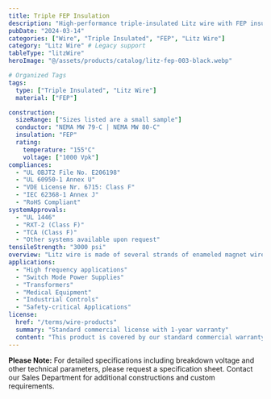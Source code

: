 ```yaml
---
title: Triple FEP Insulation
description: "High-performance triple-insulated Litz wire with FEP insulation, engineered for high-frequency applications requiring superior insulation properties."
pubDate: "2024-03-14"
categories: ["Wire", "Triple Insulated", "FEP", "Litz Wire"]
category: "Litz Wire" # Legacy support
tableType: "litzWire"
heroImage: "@/assets/products/catalog/litz-fep-003-black.webp"

# Organized Tags
tags:
  type: ["Triple Insulated", "Litz Wire"]
  material: ["FEP"]

construction:
  sizeRange: ["Sizes listed are a small sample"]
  conductor: "NEMA MW 79-C | NEMA MW 80-C"
  insulation: "FEP"
  rating:
    temperature: "155°C"
    voltage: ["1000 Vpk"]
compliances:
  - "UL OBJT2 File No. E206198"
  - "UL 60950-1 Annex U"
  - "VDE License Nr. 6715: Class F"
  - "IEC 62368-1 Annex J"
  - "RoHS Compliant"
systemApprovals:
  - "UL 1446"
  - "RXT-2 (Class F)"
  - "TCA (Class F)"
  - "Other systems available upon request"
tensileStrength: "3000 psi"
overview: "Litz wire is made of several strands of enameled magnet wire that are bunched or stranded together. It is used where losses caused by the skin-and proximity effect on a single wire are too high due to the operating frequency. At the same time the operating temperature isr educed by its use. Litz wire has much greater mechanical flexibility than a single wire with the same cross-section."
applications:
  - "High frequency applications"
  - "Switch Mode Power Supplies"
  - "Transformers"
  - "Medical Equipment"
  - "Industrial Controls"
  - "Safety-critical Applications"
license:
  href: "/terms/wire-products"
  summary: "Standard commercial license with 1-year warranty"
  content: "This product is covered by our standard commercial warranty for a period of one year from the date of purchase. The warranty covers manufacturing defects and material failures under normal use conditions. Custom modifications or applications outside the specified parameters may void the warranty."
---
```



<TripleInsulatedLitzTable client:load />


**Please Note:** For detailed specifications including breakdown voltage and other technical parameters, please request a specification sheet. Contact our Sales Department for additional constructions and custom requirements. 
